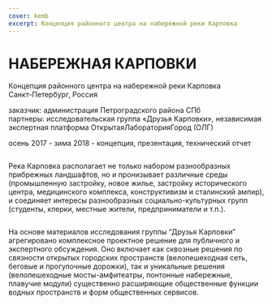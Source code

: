 ```yaml
---
cover: kemb
excerpt: Концепция районного центра на набережной реки Карповка
---
```


# НАБЕРЕЖНАЯ КАРПОВКИ

Концепция районного центра на набережной реки Карповка<br/>
Санкт-Петербург, Россия

заказчик: администрация Петроградского района СПб<br/>
партнеры: исследовательская группа «Друзья Карповки», независимая экспертная платформа ОткрытаяЛабораторияГород (ОЛГ)

осень 2017 - зима 2018 - концепция, презентация, технический отчет

<Image src="https://unitcdn.tmshv.com/kemb_01_75e0a2ee51.jpg" alt="" />

Река Карповка располагает не только набором разнообразных прибрежных ландшафтов, но и пронизывает различные среды (промышленную застройку, новое жилье, застройку исторического центра, медицинского комплекса, конструктивизм и сталинский ампир), и соединяет интересы разнообразных социально-культурных групп (студенты, клерки, местные жители, предприниматели и т.п.).

<Image src="https://unitcdn.tmshv.com/kemb_02_7b799b2c3b.jpg" alt="" />

На основе материалов исследования группы “Друзья Карповки” агрегировано комплексное проектное решение для публичного и экспертного обсуждения. Оно включает как сквозные решения по связности открытых городских пространств (велопешеходная сеть, беговые и прогулочные дорожки), так и уникальные решения (велопешеходные мосты-амфитеатры, понтонные набережные, плавучие модули) существенно расширяющие общественные функции водных пространств и форм общественных сервисов.

<Image src="https://unitcdn.tmshv.com/kemb_03_a5f873de3a.jpg" alt="" />

<Image src="https://unitcdn.tmshv.com/kemb_04_beffc43e7e.jpg" alt="" />

<Image src="https://unitcdn.tmshv.com/kemb_05_7691ca6198.jpg" alt="" />

<Image src="https://unitcdn.tmshv.com/kemb_06_587612976d.jpg" alt="" />

<Image src="https://unitcdn.tmshv.com/kemb_07_8b5d7bbee4.jpg" alt="" />

